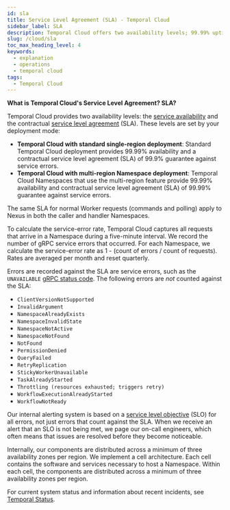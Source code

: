 ```yaml
---
id: sla
title: Service Level Agreement (SLA) - Temporal Cloud
sidebar_label: SLA
description: Temporal Cloud offers two availability levels; 99.99% uptime for standard and multi-region deployments, with SLAs guaranteeing 99.9% and 99.99% against service errors, respectively.
slug: /cloud/sla
toc_max_heading_level: 4
keywords:
  - explanation
  - operations
  - temporal cloud
tags:
  - Temporal Cloud
---
```


**What is Temporal Cloud's Service Level Agreement? SLA?**

Temporal Cloud provides two availability levels: the [service availability](https://en.wikipedia.org/wiki/Reliability,_availability_and_serviceability) and the contractual [service level agreement](https://en.wikipedia.org/wiki/Service-level_agreement) (SLA).
These levels are set by your deployment mode:

- **Temporal Cloud with standard single-region deployment**:
  Standard Temporal Cloud deployment provides 99.99% availability and a contractual service level agreement (SLA) of 99.9% guarantee against service errors.
- **Temporal Cloud with multi-region Namespace deployment**:
  Temporal Cloud Namespaces that use the multi-region feature provide 99.99% availability and contractual service level agreement (SLA) of 99.99% guarantee against service errors.

The same SLA for normal Worker requests (commands and polling) apply to Nexus in both the caller and handler Namespaces.

To calculate the service-error rate, Temporal Cloud captures all requests that arrive in a Namespace during a five-minute interval.
We record the number of gRPC service errors that occurred.
For each Namespace, we calculate the service-error rate as 1 - (count of errors / count of requests).
Rates are averaged per month and reset quarterly.

Errors are recorded against the SLA are service errors, such as the `UNAVAILABLE` [gRPC status code](https://grpc.github.io/grpc/core/md_doc_statuscodes.html).
The following errors are _not_ counted against the SLA:

- `ClientVersionNotSupported`
- `InvalidArgument`
- `NamespaceAlreadyExists`
- `NamespaceInvalidState`
- `NamespaceNotActive`
- `NamespaceNotFound`
- `NotFound`
- `PermissionDenied`
- `QueryFailed`
- `RetryReplication`
- `StickyWorkerUnavailable`
- `TaskAlreadyStarted`
- `Throttling (resources exhausted; triggers retry)`
- `WorkflowExecutionAlreadyStarted`
- `WorkflowNotReady`

Our internal alerting system is based on a [service level objective](https://en.wikipedia.org/wiki/Service-level_objective) (SLO) for all errors, not just errors that count against the SLA.
When we receive an alert that an SLO is not being met, we page our on-call engineers, which often means that issues are resolved before they become noticeable.

Internally, our components are distributed across a minimum of three availability zones per region.
We implement a cell architecture.
Each cell contains the software and services necessary to host a Namespace.
Within each cell, the components are distributed across a minimum of three availability zones per region.

For current system status and information about recent incidents, see [Temporal Status](https://status.temporal.io).
